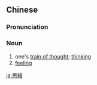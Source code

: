 {{also|思绪}}
==Chinese==
{{zh-forms|s=思绪}}

===Pronunciation===
{{zh-pron
|m=sīxù
|c=si1 seoi5
|mn=qz:si-sǐr/xm:si-sū/zz:su-sī
|cat=n
}}

===Noun===
{{zh-noun}}

# one's [[train of thought]]; [[thinking]]
# [[feeling]]

[[ja:思緒]]